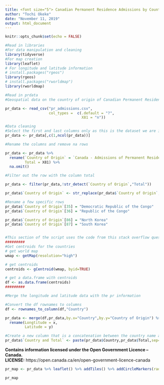 ```yaml
---
title: <font size="5"> Canadian Permanent Residence Admissions by Country of Origin (2019 Total) </font>
author: "Tochi Okeke"
date: "November 11, 2019"
output: html_document
---
```


```r
knitr::opts_chunk$set(echo = FALSE)
```


```r
#Read in libraries
#For data manipulation and cleaning
library(tidyverse)
#For map creation
library(leaflet)
# For longitude and latitude information
# install.packages("rgeos")
library(rgeos)
# install.packages("rworldmap")
library(rworldmap)
```

```r
#Read in prdata
#Geospatial data on the country of origin of Canadian Permanent Residents

pr_data <- read_csv("pr_admissions.csv", 
                    col_types =  c(.default = "?",
                                   X81 = "n"))
```


```r
#Data cleaning
#Select the first and last columns only as this is the dataset we are interested in
pr_data <- pr_data[,c(1,ncol(pr_data))]

#Rename the columns and remove na rows

pr_data <- pr_data %>% 
  rename(`Country of Origin` = `Canada - Admissions of Permanent Residents by Country of Citizenship, January 2015 - August 2019`,
         Total = X81) %>% 
  na.omit()

#Filter out the row with the column total

pr_data <- filter(pr_data,!str_detect(`Country of Origin`,"Total")) 

pr_data$`Country of Origin` <- str_replace(pr_data$`Country of Origin`,",.*","")

#Rename a few specific rows
pr_data$`Country of Origin`[35] = "Democratic Republic of the Congo"
pr_data$`Country of Origin`[36] = "Republic of the Congo"

pr_data$`Country of Origin`[86] = "North Korea"
pr_data$`Country of Origin`[87] = "South Korea"


#This section of the script uses the code from this stack overflow question - https://gis.stackexchange.com/questions/71921/list-of-central-coordinates-centroid-for-all-countries
#########
#Get centroids for the countries
# get world map
wmap <- getMap(resolution="high")

# get centroids
centroids <- gCentroid(wmap, byid=TRUE)

# get a data.frame with centroids
df <- as.data.frame(centroids)
#########

#Merge the longitude and latitude data with the pr information

#Convert the df rownames to columns
df <- rownames_to_column(df,"Country")

pr_data <- merge(df,pr_data,by.x="Country",by.y="Country of Origin") %>% 
  rename(Longtitude = x,
         Latitude = y)

#Create a new column that is a concatenation between the country name and the total
pr_data$`Country and Total` <- paste(pr_data$Country,pr_data$Total,sep=", ")

```
**Contains information licensed under the Open Government Licence – Canada.**                                                                                                    
**LICENSE:** https://open.canada.ca/en/open-government-licence-canada
```r
pr_map <- pr_data %>% leaflet() %>% addTiles() %>% addCircleMarkers(radius = as.numeric(pr_data$Total)/1000,label = pr_data$`Country and Total`, fill= pr_data$Total, lng = pr_data$Longtitude, lat=pr_data$Latitude)

pr_map


```